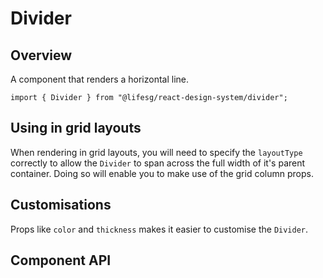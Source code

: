 
<Meta of={DividerStories} />

# Divider

## Overview

A component that renders a horizontal line.

```tsx
import { Divider } from "@lifesg/react-design-system/divider";
```

<Canvas of={DividerStories.Default} />

## Using in grid layouts

When rendering in grid layouts, you will need to specify the `layoutType` correctly
to allow the `Divider` to span across the full width of it's parent container. Doing so
will enable you to make use of the grid column props.

<Canvas of={DividerStories.UsingInGridLayout} />

## Customisations

Props like `color` and `thickness` makes it easier to customise the `Divider`.

<Canvas of={DividerStories.Customisations} />

## Component API

<PropsTable />
